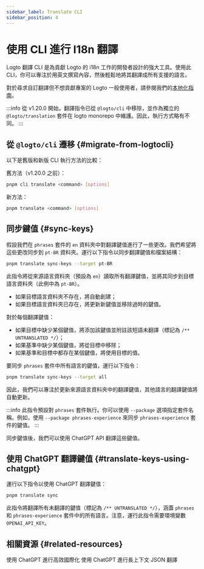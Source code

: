 ```yaml
---
sidebar_label: Translate CLI
sidebar_position: 4
---
```


# 使用 CLI 進行 I18n 翻譯

Logto 翻譯 CLI 是為貢獻 Logto 的 i18n 工作的開發者設計的強大工具。使用此 CLI，你可以專注於用英文撰寫內容，然後輕鬆地將其翻譯成所有支援的語言。

對於尋求自訂翻譯但不想貢獻專案的 Logto 一般使用者，請參閱我們的[本地化指南](/customization/localized-languages/)。

:::info
從 v1.20.0 開始，翻譯指令已從 `@logto/cli` 中移除，並作為獨立的 `@logto/translation` 套件在 logto monorepo 中維護。因此，執行方式略有不同。
:::

## 從 `@logto/cli` 遷移 \{#migrate-from-logtocli}

以下是舊版和新版 CLI 執行方法的比較：

舊方法（v1.20.0 之前）：

```bash
pnpm cli translate <command> [options]
```

新方法：

```bash
pnpm translate <command> [options]
```

## 同步鍵值 \{#sync-keys}

假設我們在 `phrases` 套件的 `en` 資料夾中對翻譯鍵值進行了一些更改。我們希望將這些更改同步到 `pt-BR` 資料夾。運行以下指令以同步翻譯鍵值和檔案結構：

```bash
pnpm translate sync-keys --target pt-BR
```

此指令將從來源語言資料夾（預設為 `en`）讀取所有翻譯鍵值，並將其同步到目標語言資料夾（此例中為 `pt-BR`）。

- 如果目標語言資料夾不存在，將自動創建；
- 如果目標語言資料夾已存在，將更新新鍵值並移除過時的鍵值。

對於每個翻譯鍵值：

- 如果目標中缺少某個鍵值，將添加該鍵值並附註該短語未翻譯（標記為 `/** UNTRANSLATED */`）；
- 如果基準中缺少某個鍵值，將從目標中移除；
- 如果基準和目標中都存在某個鍵值，將使用目標的值。

要同步 `phrases` 套件中所有語言的鍵值，運行以下指令：

```bash
pnpm translate sync-keys --target all
```

因此，我們可以專注於更新來源語言資料夾中的翻譯鍵值，其他語言的翻譯鍵值將自動更新。

:::info
此指令預設對 `phrases` 套件執行。你可以使用 `--package` 選項指定套件名稱。例如，使用 `--package phrases-experience` 來同步 `phrases-experience` 套件的鍵值。
:::

同步鍵值後，我們可以使用 ChatGPT API 翻譯這些鍵值。

## 使用 ChatGPT 翻譯鍵值 \{#translate-keys-using-chatgpt}

運行以下指令以使用 ChatGPT 翻譯鍵值：

```bash
pnpm translate sync
```

此指令將翻譯所有未翻譯的鍵值（標記為 `/** UNTRANSLATED */`），涵蓋 `phrases` 和 `phrases-experience` 套件中的所有語言。注意，運行此指令需要環境變數 `OPENAI_API_KEY`。

## 相關資源 \{#related-resources}

<Url href="https://blog.logto.io/efficient-internationalization-with-chatgpt">
  使用 ChatGPT 進行高效國際化
</Url>

<Url href="https://blog.logto.io/long-context-json-translation-with-chat-gpt">
  使用 ChatGPT 進行長上下文 JSON 翻譯
</Url>
